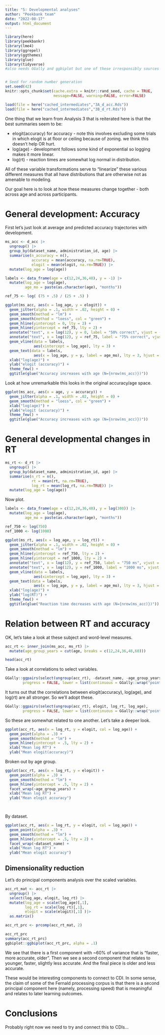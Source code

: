 ```yaml
---
title: "5: Developmental analyses"
author: "Peekbank team"
date: "2022-08-17"
output: html_document
---
```


```r
library(here)
library(peekbankr)
library(lme4)
library(ggrepel)
library(ggthemes)
library(glue)
library(tidyverse)
#also needs GGally and ggbiplot but one of these irresponsibly sources plyr


# Seed for random number generation
set.seed(42)
knitr::opts_chunk$set(cache.extra = knitr::rand_seed, cache = TRUE, 
                      message=FALSE, warning=FALSE, error=FALSE)

load(file = here("cached_intermediates","3A_d_acc.Rds"))
load(file = here("cached_intermediates","3B_d_rt.Rds"))
```

One thing that we learn from Analysis 3 that is reiterated here is that the best summaries seem to be:

* elogit(accuracy) for accuracy - note this involves excluding some trials in which elogit is at floor or ceiling because of zoning. we think this doesn't help OR hurt.
* log(age) - development follows some kind of exponential so logging makes it more linear.
* log(rt) - reaction times are somewhat log normal in distribution.

All of these variable transformations serve to "linearize" these various different measures that all have distributions that are otherwise not as amenable to modeling.

Our goal here is to look at how these measures change together - both across age and across participants. 

# General development: Accuracy

First let's just look at average and predicted accuracy trajectories with development. 

```r
ms_acc <- d_acc |>
  ungroup() |>
  group_by(dataset_name, administration_id, age) |>
  summarise(n_accuracy = n(), 
            accuracy = mean(accuracy, na.rm=TRUE), 
            elogit = mean(elogit, na.rm=TRUE)) |>
  mutate(log_age = log(age))

labels <- data_frame(age = c(12,24,36,48), y = -1) |>
  mutate(log_age = log(age), 
         age_mo = paste(as.character(age), "months"))

ref_75 <- log( (75 + .5) / (25 + .5) )

ggplot(ms_acc, aes(x = log_age, y = elogit)) + 
  geom_jitter(alpha = .1, width = .02, height = 0) + 
  geom_smooth(method = "lm") + 
  geom_smooth(method = "loess", col = "green") + 
  geom_hline(yintercept = 0, lty = 2) +
  geom_hline(yintercept = ref_75, lty = 2) +
  annotate("text", x = log(12), y = 0, label = "50% correct", vjust = -.25, hjust = 0) +
  annotate("text", x = log(12), y = ref_75, label = "75% correct", vjust = -.25, hjust = 0) +
  geom_vline(data = labels, 
             aes(xintercept = log_age), lty = 3) + 
  geom_text(data = labels, 
             aes(x = log_age, y = y, label = age_mo), lty = 3, hjust = 0) + 
  xlab("log(age)") +
  ylab("elogit (accuracy)") + 
  theme_few() +
  ggtitle(glue("Accuracy increases with age (N={nrow(ms_acc)})"))
```
Look at how unremarkable this looks in the original accuracy/age space. 

```r
ggplot(ms_acc, aes(x = age, y = accuracy)) + 
  geom_jitter(alpha = .1, width = .02, height = 0) + 
  geom_smooth(method = "loess", col = "green") + 
  xlab("log(age)") +
  ylab("elogit (accuracy)") + 
  theme_few() +
  ggtitle(glue("Accuracy increases with age (N={nrow(ms_acc)})"))

```


# General developmental changes in RT

```r
ms_rt <- d_rt |>
  ungroup() |>
  group_by(dataset_name, administration_id, age) |>
  summarise(n_rt = n(),
            rt = mean(rt, na.rm=TRUE),
            log_rt = mean(log_rt, na.rm=TRUE)) |>
  mutate(log_age = log(age))

```

Now plot. 

```r
labels <- data_frame(age = c(12,24,36,48), y = log(300)) |>
  mutate(log_age = log(age), 
         age_mo = paste(as.character(age), "months"))

ref_750 <- log(750)
ref_1000 <- log(1000)

ggplot(ms_rt, aes(x = log_age, y = log_rt)) + 
  geom_jitter(alpha = .1, width = .02, height = 0) + 
  geom_smooth(method = "lm") +
  geom_hline(yintercept = ref_750, lty = 2) +
  geom_hline(yintercept = ref_1000, lty = 2) +
  annotate("text", x = log(12), y = ref_750, label = "750 ms", vjust = -.25, hjust = 0) +
  annotate("text", x = log(12), y = ref_1000, label = "1000 ms", vjust = -.25, hjust = 0) + 
  geom_vline(data = labels, 
             aes(xintercept = log_age), lty = 3) + 
  geom_text(data = labels, 
             aes(x = log_age, y = y, label = age_mo), lty = 3, hjust = 0) + 
  xlab("log(age)") +
  ylab("log(RT)") + 
  theme_few() +
  ggtitle(glue("Reaction time decreases with age (N={nrow(ms_acc)})"))
```

# Relation between RT and accuracy 

OK, let's take a look at these subject and word-level measures. 


```r

acc_rt <- inner_join(ms_acc, ms_rt) |>
  mutate(age_group_years = cut(age, breaks = c(12,24,36,48,60)))

head(acc_rt)
```


Take a look at correlations to select variables. 

```r
GGally::ggpairs(select(ungroup(acc_rt), -dataset_name, -age_group_years, -n_accuracy, -n_rt, -administration_id), 
        progress = FALSE, lower = list(continuous = GGally::wrap("points", alpha = 0.03)))

```
It turns out that the correlations between elogit(accuracy), log(age), and log(rt) are all stronger. So we'll adopt these. 


```r
GGally::ggpairs(select(ungroup(acc_rt), elogit, log_rt, log_age), 
        progress = FALSE, lower = list(continuous = GGally::wrap("points", alpha = 0.03)))

```

So these are somewhat related to one another. Let's take a deeper look. 

```r
ggplot(acc_rt, aes(x = log_rt, y = elogit, col = log_age)) +
  geom_point(alpha = .3) +
  geom_smooth(method = "lm") +
  geom_hline(yintercept = .5, lty = 2) + 
  xlab("Mean log RT") + 
  ylab("Mean elogit(accuracy)")
```

Broken out by age group. 

```r
ggplot(acc_rt, aes(x = log_rt, y = elogit)) +
  geom_point(alpha = .3) +
  geom_smooth(method = "lm") +
  geom_hline(yintercept = .5, lty = 2) +
  facet_wrap(~age_group_years) + 
  xlab("Mean log RT") + 
  ylab("Mean elogit accuracy")

  
```

By dataset. 

```r
ggplot(acc_rt, aes(x = log_rt, y = elogit, col = log_age)) +
  geom_point(alpha = .3) +
  geom_smooth(method = "lm") +
  geom_hline(yintercept = .5, lty = 2) +
  facet_wrap(~dataset_name) + 
  xlab("Mean log RT") + 
  ylab("Mean elogit accuracy")

```

## Dimensionality reduction

Let's do principal components analysis over the scaled variables. 

```r
acc_rt_mat <- acc_rt |>
  ungroup() |>
  select(log_age, elogit, log_rt) |>
  mutate(log_age = scale(log_age)[,1], 
         log_rt = scale(log_rt)[,1],
         elogit = scale(elogit)[,1] )|>
  as.matrix()

acc_rt_prc <- prcomp(acc_rt_mat, 2)

acc_rt_prc
summary(acc_rt_prc)
ggbiplot::ggbiplot(acc_rt_prc, alpha = .1)


```

We see that there is a first component with ~60% of variance that is "faster, more accurate, older". Then we see a second component that relates to younger, faster, slightly less accurate. And the final piece is older and less accurate.

These would be interesting components to connect to CDI. In some sense, the claim of some of the Fernald processing corpus is that there is a second principal component here (namely, processing speed) that is meaningful and relates to later learning outcomes. 

# Conclusions

Probably right now we need to try and connect this to CDIs...

